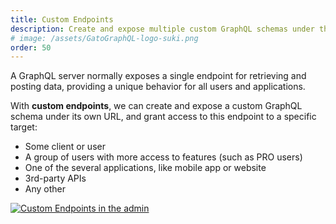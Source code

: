 ```yaml
---
title: Custom Endpoints
description: Create and expose multiple custom GraphQL schemas under their own URL, and grant access to each of these endpoints to some specific target.
# image: /assets/GatoGraphQL-logo-suki.png
order: 50
---
```


A GraphQL server normally exposes a single endpoint for retrieving and posting data, providing a unique behavior for all users and applications.

With **custom endpoints**, we can create and expose a custom GraphQL schema under its own URL, and grant access to this endpoint to a specific target:

- Some client or user
- A group of users with more access to features (such as PRO users)
- One of the several applications, like mobile app or website
- 3rd-party APIs
- Any other

<div class="img-width-1024" markdown="1">

<a href="/assets/guides/upstream/custom-endpoints-page.png" target="_blank">![Custom Endpoints in the admin](/assets/guides/upstream/custom-endpoints-page.png "Custom Endpoints in the admin")</a>

</div>
